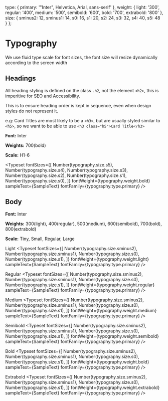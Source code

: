 
<Meta title="Docs/Typography" />

  type: {
    primary: '"Inter", Helvetica, Arial, sans-serif'
  },
  weight: {
    light: '300',
    regular: '400',
    medium: '500',
    semibold: '600',
    bold: '700',
    extrabold: '800'
  },
  size: {
    sminus2: 12,
    sminus1: 14,
    s0: 16,
    s1: 20,
    s2: 24,
    s3: 32,
    s4: 40,
    s5: 48
  }
};


# Typography

We use fluid type scale for font sizes, the font size will resize dynamically according to the screen width

## Headings

All heading styling is defined on the class `.h2`, not the element `<h2>`, this is imperitive for SEO and Accessibility.


This is to ensure heading order is kept in sequence, even when design styles do not represent it.

e.g: Card Titles are most likely to be a `<h3>`,  but are usually styled similar to `<h5>`, so we want to be able to use `<h3 class="h5">Card Title</h3>`





**Font:** Inter

**Weights:** 700(bold)

**Scale:** H1-6

<Typeset
  fontSizes={[
    Number(typography.size.s5),
    Number(typography.size.s4),
    Number(typography.size.s3),
    Number(typography.size.s2),
    Number(typography.size.s1),
    Number(typography.size.s0),
  ]}
  fontWeight={typography.weight.bold}
  sampleText={SampleText}
  fontFamily={typography.type.primary}
/>



## Body

**Font:** Inter

**Weights:** 300(light), 400(regular), 500(medium), 600(semibold), 700(bold), 800(extrabold)

**Scale:** Tiny, Small, Regular, Large


Light
<Typeset
  fontSizes={[
    Number(typography.size.sminus2),
    Number(typography.size.sminus1),
    Number(typography.size.s0),
    Number(typography.size.s1),
  ]}
  fontWeight={typography.weight.light}
  sampleText={SampleText}
  fontFamily={typography.type.primary}
/>

Regular
<Typeset
  fontSizes={[
    Number(typography.size.sminus2),
    Number(typography.size.sminus1),
    Number(typography.size.s0),
    Number(typography.size.s1),
  ]}
  fontWeight={typography.weight.regular}
  sampleText={SampleText}
  fontFamily={typography.type.primary}
/>

Medium
<Typeset
  fontSizes={[
    Number(typography.size.sminus2),
    Number(typography.size.sminus1),
    Number(typography.size.s0),
    Number(typography.size.s1),
  ]}
  fontWeight={typography.weight.medium}
  sampleText={SampleText}
  fontFamily={typography.type.primary}
/>

Semibold
<Typeset
  fontSizes={[
    Number(typography.size.sminus2),
    Number(typography.size.sminus1),
    Number(typography.size.s0),
    Number(typography.size.s1),
  ]}
  fontWeight={typography.weight.semibold}
  sampleText={SampleText}
  fontFamily={typography.type.primary}
/>

Bold
<Typeset
  fontSizes={[
    Number(typography.size.sminus2),
    Number(typography.size.sminus1),
    Number(typography.size.s0),
    Number(typography.size.s1),
  ]}
  fontWeight={typography.weight.bold}
  sampleText={SampleText}
  fontFamily={typography.type.primary}
/>

Extrabold
<Typeset
  fontSizes={[
    Number(typography.size.sminus2),
    Number(typography.size.sminus1),
    Number(typography.size.s0),
    Number(typography.size.s1),
  ]}
  fontWeight={typography.weight.extrabold}
  sampleText={SampleText}
  fontFamily={typography.type.primary}
/>
